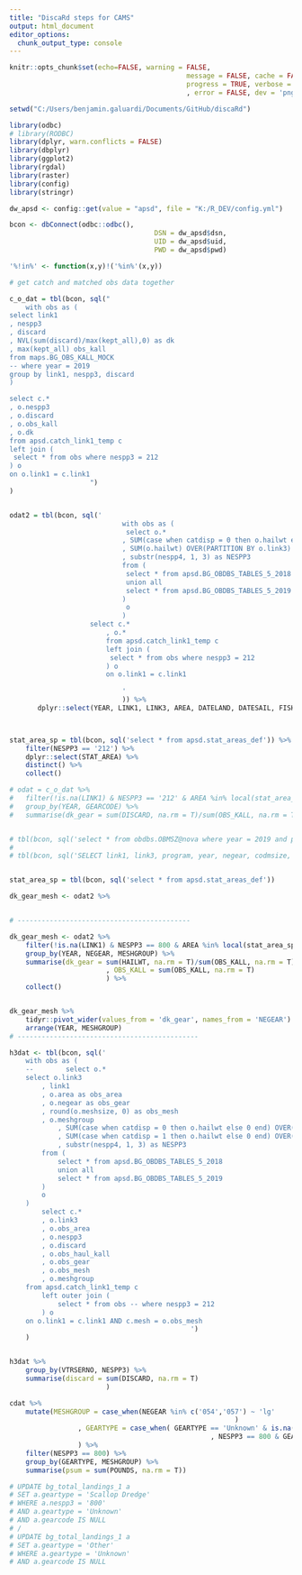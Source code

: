 ```yaml
---
title: "DiscaRd steps for CAMS"
output: html_document
editor_options: 
  chunk_output_type: console
---
```


```r
knitr::opts_chunk$set(echo=FALSE, warning = FALSE, 
											message = FALSE, cache = FALSE,
											progress = TRUE, verbose = FALSE, comment = F
											, error = FALSE, dev = 'png', dpi = 200)
```

```r

setwd("C:/Users/benjamin.galuardi/Documents/GitHub/discaRd")

library(odbc)
# library(RODBC)
library(dplyr, warn.conflicts = FALSE)
library(dbplyr)
library(ggplot2)
library(rgdal)
library(raster)
library(config)
library(stringr)

dw_apsd <- config::get(value = "apsd", file = "K:/R_DEV/config.yml")

bcon <- dbConnect(odbc::odbc(), 
									DSN = dw_apsd$dsn, 
									UID = dw_apsd$uid, 
									PWD = dw_apsd$pwd)


```

```r

'%!in%' <- function(x,y)!('%in%'(x,y))

# get catch and matched obs data together

c_o_dat = tbl(bcon, sql("
	with obs as (
select link1
, nespp3
, discard
, NVL(sum(discard)/max(kept_all),0) as dk
, max(kept_all) obs_kall
from maps.BG_OBS_KALL_MOCK
-- where year = 2019
group by link1, nespp3, discard
)

select c.*
, o.nespp3
, o.discard
, o.obs_kall
, o.dk
from apsd.catch_link1_temp c
left join (
 select * from obs where nespp3 = 212 
) o
on o.link1 = c.link1
					")
)


odat2 = tbl(bcon, sql('
							with obs as (
							 select o.*
							, SUM(case when catdisp = 0 then o.hailwt else 0 end) OVER(PARTITION BY o.link3) as discard
							, SUM(o.hailwt) OVER(PARTITION BY o.link3) as obs_kall
							, substr(nespp4, 1, 3) as NESPP3
							from (
							 select * from apsd.BG_OBDBS_TABLES_5_2018
							 union all
							 select * from apsd.BG_OBDBS_TABLES_5_2019
							)
							 o
							)
					select c.*
						, o.*
						from apsd.catch_link1_temp c
						left join (
						 select * from obs where nespp3 = 212 
						) o
						on o.link1 = c.link1		
							
							'
							)) %>% 
	   dplyr::select(YEAR, LINK1, LINK3, AREA, DATELAND, DATESAIL, FISHDISP, CATDISP, GEARCAT, HAILWT, LIVEWT, OBS_KALL, DISCARD, NESPP4, NESPP3, NEGEAR,MESHSIZE, MESHGROUP, GEARTYPE, ACCESSAREA, VMSCODE) 




```

```r

stat_area_sp = tbl(bcon, sql('select * from apsd.stat_areas_def')) %>% 
	filter(NESPP3 == '212') %>% 
	dplyr::select(STAT_AREA) %>% 
	distinct() %>% 
	collect()

# odat = c_o_dat %>% 
# 	filter(!is.na(LINK1) & NESPP3 == '212' & AREA %in% local(stat_area_sp[["stat_area"]])) %>% 
# 	group_by(YEAR, GEARCODE) %>% 
# 	summarise(dk_gear = sum(DISCARD, na.rm = T)/sum(OBS_KALL, na.rm = T))


# tbl(bcon, sql('select * from obdbs.OBMSZ@nova where year = 2019 and program <> 000')	)
# 
# tbl(bcon, sql('SELECT link1, link3, program, year, negear, codmsize, linermsize FROM obdbs.obotgh@nova where year = 2019 and program <> 000'))


stat_area_sp = tbl(bcon, sql('select * from apsd.stat_areas_def'))

dk_gear_mesh <- odat2 %>% 


# -------------------------------------------

dk_gear_mesh <- odat2 %>% 
	filter(!is.na(LINK1) & NESPP3 == 800 & AREA %in% local(stat_area_sp[["STAT_AREA"]]) ) %>% 
	group_by(YEAR, NEGEAR, MESHGROUP) %>% 
	summarise(dk_gear = sum(HAILWT, na.rm = T)/sum(OBS_KALL, na.rm = T)
						, OBS_KALL = sum(OBS_KALL, na.rm = T)
						) %>% 
	collect()


dk_gear_mesh %>% 
	tidyr::pivot_wider(values_from = 'dk_gear', names_from = 'NEGEAR') %>% 
	arrange(YEAR, MESHGROUP)
# ---------------------------------------------

```

```r

h3dat <- tbl(bcon, sql('
	with obs as (
	--        select o.*
	select o.link3
	    , link1
	    , o.area as obs_area
	    , o.negear as obs_gear
	    , round(o.meshsize, 0) as obs_mesh
	    , o.meshgroup
	        , SUM(case when catdisp = 0 then o.hailwt else 0 end) OVER(PARTITION BY o.link3) as discard
	        , SUM(case when catdisp = 1 then o.hailwt else 0 end) OVER(PARTITION BY o.link3) as obs_haul_kall
	        , substr(nespp4, 1, 3) as NESPP3
	    from (
	        select * from apsd.BG_OBDBS_TABLES_5_2018
	        union all
	        select * from apsd.BG_OBDBS_TABLES_5_2019
	    )
	    o
	)
	    select c.*
	    , o.link3
	    , o.obs_area
	    , o.nespp3
	    , o.discard
	    , o.obs_haul_kall
	    , o.obs_gear 
	    , o.obs_mesh
	    , o.meshgroup
	from apsd.catch_link1_temp c
	    left outer join (
	        select * from obs -- where nespp3 = 212 
	    ) o
	on o.link1 = c.link1 AND c.mesh = o.obs_mesh											 
											 ')
	)


h3dat %>% 
	group_by(VTRSERNO, NESPP3) %>% 
	summarise(discard = sum(DISCARD, na.rm = T)
						)


```


```r
cdat %>% 
	mutate(MESHGROUP = case_when(NEGEAR %in% c('054','057') ~ 'lg'
														)
				 , GEARTYPE = case_when( GEARTYPE == 'Unknown' & is.na(GEARTYPE) ~ 'Other'
				 					              , NESPP3 == 800 & GEARTYPE == 'Unknown' & is.na(GEARTYPE) ~ 'Scallop Dredge')
				 ) %>%
	filter(NESPP3 == 800) %>% 
	group_by(GEARTYPE, MESHGROUP) %>% 
	summarise(psum = sum(POUNDS, na.rm = T))

# UPDATE bg_total_landings_1 a
# SET a.geartype = 'Scallop Dredge'
# WHERE a.nespp3 = '800' 
# AND a.geartype = 'Unknown'
# AND a.gearcode IS NULL	
# /
# UPDATE bg_total_landings_1 a
# SET a.geartype = 'Other'
# WHERE a.geartype = 'Unknown'
# AND a.gearcode IS NULL	

```

